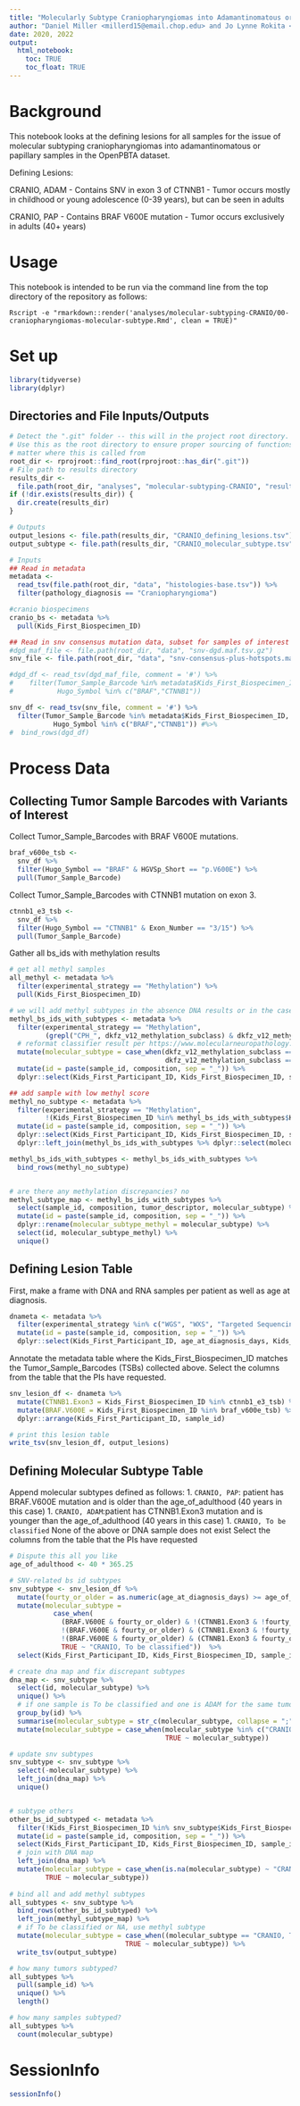 ```yaml
---
title: "Molecularly Subtype Craniopharyngiomas into Adamantinomatous or Papillary"
author: "Daniel Miller <millerd15@email.chop.edu> and Jo Lynne Rokita <rokita@chop.edu> for D3B"
date: 2020, 2022
output:
  html_notebook:
    toc: TRUE
    toc_float: TRUE
---
```


# Background

This notebook looks at the defining lesions for all samples for the issue of
molecular subtyping craniopharyngiomas into adamantinomatous or papillary samples
in the OpenPBTA dataset.

Defining Lesions:

CRANIO, ADAM
- Contains SNV in exon 3 of CTNNB1
- Tumor occurs mostly in childhood or young adolescence (0-39 years), but can be seen in adults

CRANIO, PAP
- Contains BRAF V600E mutation
- Tumor occurs exclusively in adults (40+ years)

# Usage

This notebook is intended to be run via the command line from the top directory
of the repository as follows:

```
Rscript -e "rmarkdown::render('analyses/molecular-subtyping-CRANIO/00-craniopharyngiomas-molecular-subtype.Rmd', clean = TRUE)"
```

# Set up

```r
library(tidyverse)
library(dplyr)
```

## Directories and File Inputs/Outputs

```r
# Detect the ".git" folder -- this will in the project root directory.
# Use this as the root directory to ensure proper sourcing of functions no
# matter where this is called from
root_dir <- rprojroot::find_root(rprojroot::has_dir(".git"))
# File path to results directory
results_dir <-
  file.path(root_dir, "analyses", "molecular-subtyping-CRANIO", "results")
if (!dir.exists(results_dir)) {
  dir.create(results_dir)
}

# Outputs
output_lesions <- file.path(results_dir, "CRANIO_defining_lesions.tsv")
output_subtype <- file.path(results_dir, "CRANIO_molecular_subtype.tsv")
```

```r
# Inputs
## Read in metadata
metadata <-
  read_tsv(file.path(root_dir, "data", "histologies-base.tsv")) %>%
  filter(pathology_diagnosis == "Craniopharyngioma")

#cranio biospecimens
cranio_bs <- metadata %>%
  pull(Kids_First_Biospecimen_ID)

## Read in snv consensus mutation data, subset for samples of interest
#dgd_maf_file <- file.path(root_dir, "data", "snv-dgd.maf.tsv.gz")
snv_file <- file.path(root_dir, "data", "snv-consensus-plus-hotspots.maf.tsv.gz")

#dgd_df <- read_tsv(dgd_maf_file, comment = '#') %>%
#    filter(Tumor_Sample_Barcode %in% metadata$Kids_First_Biospecimen_ID,
#           Hugo_Symbol %in% c("BRAF","CTNNB1"))

snv_df <- read_tsv(snv_file, comment = '#') %>%
  filter(Tumor_Sample_Barcode %in% metadata$Kids_First_Biospecimen_ID,
           Hugo_Symbol %in% c("BRAF","CTNNB1")) #%>%
#  bind_rows(dgd_df)

```

# Process Data

## Collecting Tumor Sample Barcodes with Variants of Interest

Collect Tumor_Sample_Barcodes with BRAF V600E mutations.

```r
braf_v600e_tsb <-
  snv_df %>%
  filter(Hugo_Symbol == "BRAF" & HGVSp_Short == "p.V600E") %>%
  pull(Tumor_Sample_Barcode)
```

Collect Tumor_Sample_Barcodes with CTNNB1 mutation on exon 3.

```r
ctnnb1_e3_tsb <-
  snv_df %>%
  filter(Hugo_Symbol == "CTNNB1" & Exon_Number == "3/15") %>%
  pull(Tumor_Sample_Barcode)
```

Gather all bs_ids with methylation results

```r
# get all methyl samples
all_methyl <- metadata %>%
  filter(experimental_strategy == "Methylation") %>%
  pull(Kids_First_Biospecimen_ID)

# we will add methyl subtypes in the absence DNA results or in the case of discrepant results
methyl_bs_ids_with_subtypes <- metadata %>%
  filter(experimental_strategy == "Methylation",
         (grepl("CPH_", dkfz_v12_methylation_subclass) & dkfz_v12_methylation_subclass_score >= 0.8)) %>%
  # reformat classifier result per https://www.molecularneuropathology.org/mnp/classifiers/11
  mutate(molecular_subtype = case_when(dkfz_v12_methylation_subclass == "CPH_PAP" ~ "CRANIO, PAP",
                                       dkfz_v12_methylation_subclass == "CPH_ADM" ~ "CRANIO, ADAM")) %>%
  mutate(id = paste(sample_id, composition, sep = "_")) %>%
  dplyr::select(Kids_First_Participant_ID, Kids_First_Biospecimen_ID, sample_id, composition, tumor_descriptor, molecular_subtype, id) 

## add sample with low methyl score
methyl_no_subtype <- metadata %>% 
  filter(experimental_strategy == "Methylation", 
         !(Kids_First_Biospecimen_ID %in% methyl_bs_ids_with_subtypes$Kids_First_Biospecimen_ID)) %>%
  mutate(id = paste(sample_id, composition, sep = "_")) %>%	 
  dplyr::select(Kids_First_Participant_ID, Kids_First_Biospecimen_ID, sample_id, composition, tumor_descriptor, id) %>%
  dplyr::left_join(methyl_bs_ids_with_subtypes %>% dplyr::select(molecular_subtype, id), by = "id")  

methyl_bs_ids_with_subtypes <- methyl_bs_ids_with_subtypes %>% 
  bind_rows(methyl_no_subtype)


# are there any methylation discrepancies? no
methyl_subtype_map <- methyl_bs_ids_with_subtypes %>%
  select(sample_id, composition, tumor_descriptor, molecular_subtype) %>%
  mutate(id = paste(sample_id, composition, sep = "_")) %>%
  dplyr::rename(molecular_subtype_methyl = molecular_subtype) %>%
  select(id, molecular_subtype_methyl) %>%
  unique()

```

## Defining Lesion Table
First, make a frame with DNA and RNA samples per patient as well as age at diagnosis.

```r
dnameta <- metadata %>%
  filter(experimental_strategy %in% c("WGS", "WXS", "Targeted Sequencing") & is.na(RNA_library)) %>%
  mutate(id = paste(sample_id, composition, sep = "_")) %>%
  dplyr::select(Kids_First_Participant_ID, age_at_diagnosis_days, Kids_First_Biospecimen_ID, sample_id, composition, tumor_descriptor, id) 
```


Annotate the metadata table where the Kids_First_Biospecimen_ID matches the Tumor_Sample_Barcodes (TSBs) collected above.
Select the columns from the table that the PIs have requested.

```r
snv_lesion_df <- dnameta %>%
  mutate(CTNNB1.Exon3 = Kids_First_Biospecimen_ID %in% ctnnb1_e3_tsb) %>%
  mutate(BRAF.V600E = Kids_First_Biospecimen_ID %in% braf_v600e_tsb) %>%
  dplyr::arrange(Kids_First_Participant_ID, sample_id)

# print this lesion table
write_tsv(snv_lesion_df, output_lesions)
```

## Defining Molecular Subtype Table

Append molecular subtypes defined as follows:
1. `CRANIO, PAP`: patient has BRAF.V600E mutation and is older than the age_of_adulthood (40 years in this case)
1. `CRANIO, ADAM`:patient has CTNNB1.Exon3 mutation and is younger than the age_of_adulthood (40 years in this case)
1. `CRANIO, To be classified` None of the above or DNA sample does not exist
Select the columns from the table that the PIs have requested

```r
# Dispute this all you like
age_of_adulthood <- 40 * 365.25

# SNV-related bs id subtypes
snv_subtype <- snv_lesion_df %>%
  mutate(fourty_or_older = as.numeric(age_at_diagnosis_days) >= age_of_adulthood) %>%
  mutate(molecular_subtype =
           case_when(
             (BRAF.V600E & fourty_or_older) & !(CTNNB1.Exon3 & !fourty_or_older) ~ "CRANIO, PAP",
             !(BRAF.V600E & fourty_or_older) & (CTNNB1.Exon3 & !fourty_or_older) ~ "CRANIO, ADAM",
             !(BRAF.V600E & fourty_or_older) & (CTNNB1.Exon3 & fourty_or_older) ~ "CRANIO, ADAM",
             TRUE ~ "CRANIO, To be classified"))  %>%
  select(Kids_First_Participant_ID, Kids_First_Biospecimen_ID, sample_id, id, molecular_subtype)

# create dna map and fix discrepant subtypes
dna_map <- snv_subtype %>%
  select(id, molecular_subtype) %>%
  unique() %>%
  # if one sample is To be classified and one is ADAM for the same tumor event, recode to ADAM:
  group_by(id) %>%
  summarise(molecular_subtype = str_c(molecular_subtype, collapse = ";", sep = ";")) %>%
  mutate(molecular_subtype = case_when(molecular_subtype %in% c("CRANIO, To be classified;CRANIO, ADAM", "CRANIO, ADAM;CRANIO, To be classified") ~ "CRANIO, ADAM",
                                       TRUE ~ molecular_subtype)) 

# update snv subtypes
snv_subtype <- snv_subtype %>%
  select(-molecular_subtype) %>%
  left_join(dna_map) %>%
  unique()


# subtype others
other_bs_id_subtyped <- metadata %>%
  filter(!Kids_First_Biospecimen_ID %in% snv_subtype$Kids_First_Biospecimen_ID) %>%
  mutate(id = paste(sample_id, composition, sep = "_")) %>%
  select(Kids_First_Participant_ID, Kids_First_Biospecimen_ID, sample_id, id) %>%
  # join with DNA map
  left_join(dna_map) %>%
  mutate(molecular_subtype = case_when(is.na(molecular_subtype) ~ "CRANIO, To be classified",
         TRUE ~ molecular_subtype))
  
# bind all and add methyl subtypes
all_subtypes <- snv_subtype %>%
  bind_rows(other_bs_id_subtyped) %>%
  left_join(methyl_subtype_map) %>%
  # if To be classified or NA, use methyl subtype
  mutate(molecular_subtype = case_when((molecular_subtype == "CRANIO, To be classified" & !is.na(molecular_subtype_methyl)) ~ molecular_subtype_methyl,
                             TRUE ~ molecular_subtype)) %>%
  write_tsv(output_subtype)

# how many tumors subtyped?
all_subtypes %>%
  pull(sample_id) %>%
  unique() %>%
  length()

# how many samples subtyped?
all_subtypes %>%
  count(molecular_subtype)

```

# SessionInfo

```r
sessionInfo()
```
